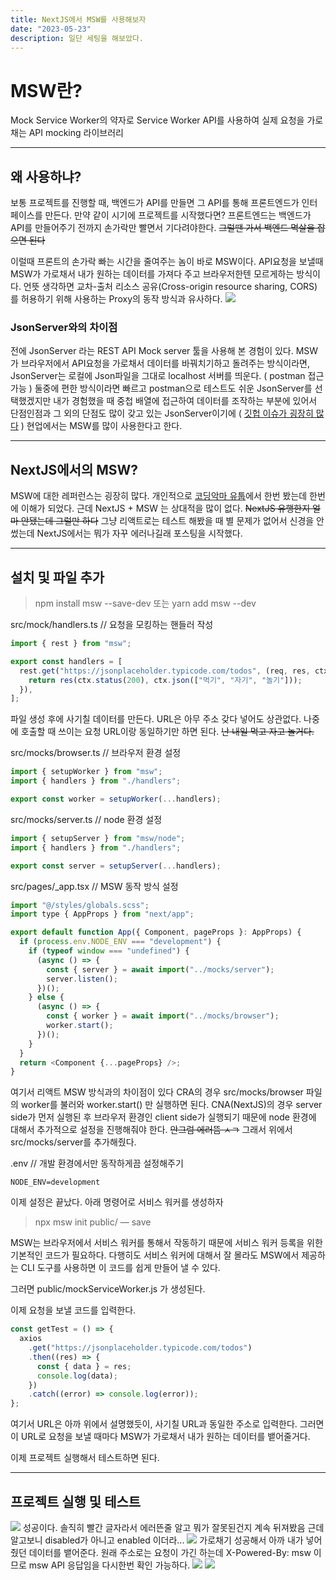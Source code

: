 ```yaml
---
title: NextJS에서 MSW를 사용해보자
date: "2023-05-23"
description: 일단 세팅을 해보았다.
---
```


# MSW란?

Mock Service Worker의 약자로 Service Worker API를 사용하여 실제 요청을 가로채는 API mocking 라이브러리

---

## 왜 사용하냐?

보통 프로젝트를 진행할 때, 백엔드가 API를 만들면 그 API를 통해 프론트엔드가 인터페이스를 만든다. 만약 같이 시기에 프로젝트를 시작했다면? 프론트엔드는 백엔드가 API를 만들어주기 전까지 손가락만 빨면서 기다려야한다.
~~그럴땐 가서 백엔드 멱살을 잡으면 된다~~

이럴때 프론트의 손가락 빠는 시간을 줄여주는 놈이 바로 MSW이다.
API요청을 보낼때 MSW가 가로채서 내가 원하는 데이터를 가져다 주고 브라우저한텐 모르게하는 방식이다.
언뜻 생각하면 교차-출처 리소스 공유(Cross-origin resource sharing, CORS)를 허용하기 위해 사용하는 Proxy의 동작 방식과 유사하다.
![](https://velog.velcdn.com/images/minsang9735/post/8da16515-8710-4aba-821c-ed85f37dd1fd/image.png)

### JsonServer와의 차이점

전에 JsonServer 라는 REST API Mock server 툴을 사용해 본 경험이 있다.
MSW가 브라우저에서 API요청을 가로채서 데이터를 바꿔치기하고 돌려주는 방식이라면, JsonServer는 로컬에 Json파일을 그대로 localhost 서버를 띄운다. ( postman 접근 가능 )
둘중에 편한 방식이라면 빠르고 postman으로 테스트도 쉬운 JsonServer를 선택했겠지만
내가 경험했을 때 중첩 배열에 접근하여 데이터를 조작하는 부분에 있어서 단점인점과 그 외의 단점도 많이 갖고 있는 JsonServer이기에 ( [깃헙 이슈가 굉장히 많다](https://github.com/typicode/json-server/issues) ) 현업에서는 MSW를 많이 사용한다고 한다.

---

## NextJS에서의 MSW?

MSW에 대한 레퍼런스는 굉장히 많다. 개인적으로 [코딩악마 유툽](https://youtu.be/iQGRPXs_1Qc)에서 한번 봤는데 한번에 이해가 되었다.
근데 NextJS + MSW 는 상대적을 많이 없다.
~~NextJS 유행한지 얼마 안됐는데 그럴만 하다~~
그냥 리액트로는 테스트 해봤을 때 별 문제가 없어서 신경을 안썼는데 NextJS에서는 뭐가 자꾸 에러나길래 포스팅을 시작했다.

---

## 설치 및 파일 추가

> npm install msw --save-dev
> 또는
> yarn add msw --dev

src/mock/handlers.ts // 요청을 모킹하는 핸들러 작성

```javascript
import { rest } from "msw";

export const handlers = [
  rest.get("https://jsonplaceholder.typicode.com/todos", (req, res, ctx) => {
    return res(ctx.status(200), ctx.json(["먹기", "자기", "놀기"]));
  }),
];
```

파일 생성 후에 사기칠 데이터를 만든다. URL은 아무 주소 갖다 넣어도 상관없다. 나중에 호출할 때 쓰이는 요청 URL이랑 동일하기만 하면 된다.
~~난 내일 먹고 자고 놀거다.~~

src/mocks/browser.ts // 브라우저 환경 설정

```javascript
import { setupWorker } from "msw";
import { handlers } from "./handlers";

export const worker = setupWorker(...handlers);
```

src/mocks/server.ts // node 환경 설정

```javascript
import { setupServer } from "msw/node";
import { handlers } from "./handlers";

export const server = setupServer(...handlers);
```

src/pages/\_app.tsx // MSW 동작 방식 설정

```javascript
import "@/styles/globals.scss";
import type { AppProps } from "next/app";

export default function App({ Component, pageProps }: AppProps) {
  if (process.env.NODE_ENV === "development") {
    if (typeof window === "undefined") {
      (async () => {
        const { server } = await import("../mocks/server");
        server.listen();
      })();
    } else {
      (async () => {
        const { worker } = await import("../mocks/browser");
        worker.start();
      })();
    }
  }
  return <Component {...pageProps} />;
}
```

여기서 리액트 MSW 방식과의 차이점이 있다
CRA의 경우 src/mocks/browser 파일의 worker를 불러와 worker.start() 만 실행하면 된다.
CNA(NextJS)의 경우 server side가 먼저 실행된 후 브라우저 환경인 client side가 실행되기 때문에 node 환경에 대해서 추가적으로 설정을 진행해줘야 한다. ~~안그럼 에러뜸 ㅅㄱ~~
그래서 위에서 src/mocks/server를 추가해줬다.

.env // 개발 환경에서만 동작하게끔 설정해주기

```
NODE_ENV=development
```

이제 설정은 끝났다.
아래 명령어로 서비스 워커를 생성하자

> npx msw init public/ — save

MSW는 브라우저에서 서비스 워커를 통해서 작동하기 때문에 서비스 워커 등록을 위한 기본적인 코드가 필요하다. 다행히도 서비스 워커에 대해서 잘 몰라도 MSW에서 제공하는 CLI 도구를 사용하면 이 코드를 쉽게 만들어 낼 수 있다.

그러면
public/mockServiceWorker.js 가 생성된다.

이제 요청을 보낼 코드를 입력한다.

```javascript
const getTest = () => {
  axios
    .get("https://jsonplaceholder.typicode.com/todos")
    .then((res) => {
      const { data } = res;
      console.log(data);
    })
    .catch((error) => console.log(error));
};
```

여기서 URL은 아까 위에서 설명했듯이, 사기칠 URL과 동일한 주소로 입력한다.
그러면 이 URL로 요청을 보낼 때마다 MSW가 가로채서 내가 원하는 데이터를 뱉어줄거다.

이제 프로젝트 실행해서 테스트하면 된다.

---

## 프로젝트 실행 및 테스트

![](https://velog.velcdn.com/images/minsang9735/post/8331c217-6a8e-4ab9-a782-17389e9cb6e0/image.png)
성공이다.
솔직히 빨간 글자라서 에러뜬줄 알고 뭐가 잘못된건지 계속 뒤져봤음
근데 알고보니 disabled가 아니고 enabled 이더라...
![](https://velog.velcdn.com/images/minsang9735/post/6afcc74c-ab00-4a19-85b9-9c652e4f3997/image.png)
가로채기 성공해서 아까 내가 넣어줬던 데이터를 뱉어준다.
원래 주소로는 요청이 가긴 하는데 X-Powered-By: msw 이므로 msw API 응답임을 다시한번 확인 가능하다.
![](https://velog.velcdn.com/images/minsang9735/post/73137940-85bd-4680-8c4b-a098efc876aa/image.png)
![](https://velog.velcdn.com/images/minsang9735/post/8d77a8c1-02e6-4407-af07-f88d513d67bf/image.png)
